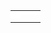 {{scenarios by quantity of industries}}

{|
|-

|style="border:none;background:white"|
{{:Scenario:Water and Mountains}}

|style="border:none;background:white"|
{{:Scenario:Iceland}}

|style="border:none;background:white"|
{{:Scenario:Get Your Ships}}

|-
|style="border:none;background:white"|
{{:Scenario:Echo}}

|-
|}